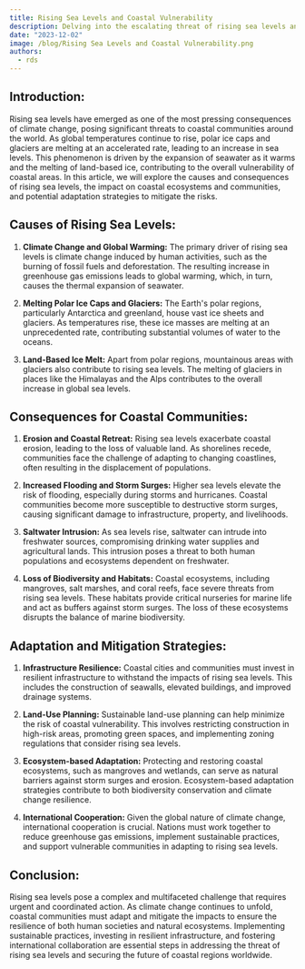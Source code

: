```yaml
---
title: Rising Sea Levels and Coastal Vulnerability
description: Delving into the escalating threat of rising sea levels and the consequential vulnerability of coastal regions, exploring impacts on communities, ecosystems, and strategies for resilience
date: "2023-12-02"
image: /blog/Rising Sea Levels and Coastal Vulnerability.png
authors:
  - rds
---
```


## Introduction:

Rising sea levels have emerged as one of the most pressing consequences of climate change, posing significant threats to coastal communities around the world. As global temperatures continue to rise, polar ice caps and glaciers are melting at an accelerated rate, leading to an increase in sea levels. This phenomenon is driven by the expansion of seawater as it warms and the melting of land-based ice, contributing to the overall vulnerability of coastal areas. In this article, we will explore the causes and consequences of rising sea levels, the impact on coastal ecosystems and communities, and potential adaptation strategies to mitigate the risks.

## Causes of Rising Sea Levels:

1. **Climate Change and Global Warming:**
   The primary driver of rising sea levels is climate change induced by human activities, such as the burning of fossil fuels and deforestation. The resulting increase in greenhouse gas emissions leads to global warming, which, in turn, causes the thermal expansion of seawater.

2. **Melting Polar Ice Caps and Glaciers:**
   The Earth's polar regions, particularly Antarctica and greenland, house vast ice sheets and glaciers. As temperatures rise, these ice masses are melting at an unprecedented rate, contributing substantial volumes of water to the oceans.

3. **Land-Based Ice Melt:**
   Apart from polar regions, mountainous areas with glaciers also contribute to rising sea levels. The melting of glaciers in places like the Himalayas and the Alps contributes to the overall increase in global sea levels.

## Consequences for Coastal Communities:

1. **Erosion and Coastal Retreat:**
   Rising sea levels exacerbate coastal erosion, leading to the loss of valuable land. As shorelines recede, communities face the challenge of adapting to changing coastlines, often resulting in the displacement of populations.

2. **Increased Flooding and Storm Surges:**
   Higher sea levels elevate the risk of flooding, especially during storms and hurricanes. Coastal communities become more susceptible to destructive storm surges, causing significant damage to infrastructure, property, and livelihoods.

3. **Saltwater Intrusion:**
   As sea levels rise, saltwater can intrude into freshwater sources, compromising drinking water supplies and agricultural lands. This intrusion poses a threat to both human populations and ecosystems dependent on freshwater.

4. **Loss of Biodiversity and Habitats:**
   Coastal ecosystems, including mangroves, salt marshes, and coral reefs, face severe threats from rising sea levels. These habitats provide critical nurseries for marine life and act as buffers against storm surges. The loss of these ecosystems disrupts the balance of marine biodiversity.

## Adaptation and Mitigation Strategies:

1. **Infrastructure Resilience:**
   Coastal cities and communities must invest in resilient infrastructure to withstand the impacts of rising sea levels. This includes the construction of seawalls, elevated buildings, and improved drainage systems.

2. **Land-Use Planning:**
   Sustainable land-use planning can help minimize the risk of coastal vulnerability. This involves restricting construction in high-risk areas, promoting green spaces, and implementing zoning regulations that consider rising sea levels.

3. **Ecosystem-based Adaptation:**
   Protecting and restoring coastal ecosystems, such as mangroves and wetlands, can serve as natural barriers against storm surges and erosion. Ecosystem-based adaptation strategies contribute to both biodiversity conservation and climate change resilience.

4. **International Cooperation:**
   Given the global nature of climate change, international cooperation is crucial. Nations must work together to reduce greenhouse gas emissions, implement sustainable practices, and support vulnerable communities in adapting to rising sea levels.

## Conclusion:

Rising sea levels pose a complex and multifaceted challenge that requires urgent and coordinated action. As climate change continues to unfold, coastal communities must adapt and mitigate the impacts to ensure the resilience of both human societies and natural ecosystems. Implementing sustainable practices, investing in resilient infrastructure, and fostering international collaboration are essential steps in addressing the threat of rising sea levels and securing the future of coastal regions worldwide.